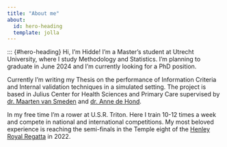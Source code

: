 ```yaml
---
title: "About me"
about:
  id: hero-heading
  template: jolla
---
```


::: {#hero-heading}
Hi, I'm Hidde! I'm a Master's student at Utrecht University, where I study Methodology and Statistics. I'm planning to graduate in June 2024 and I'm currently looking for a PhD position. 

Currently I'm writing my Thesis on the performance of Information Criteria and Internal validation techniques in a simulated setting. The project is based in Julius Center for Health Sciences and Primary Care supervised by [dr. Maarten van Smeden](https://www.umcutrecht.nl/en/research/researchers/van-smeden-maarten-m) and [dr. Anne de Hond](https://www.linkedin.com/in/anne-de-hond/?originalSubdomain=nl).

In my free time I'm a rower at U.S.R. Triton. Here I train 10-12 times a week and compete in national and international competitions. My most beloved experience is reaching the semi-finals in the Temple eight of the [Henley Royal Regatta](https://www.hrr.co.uk/) in 2022.

